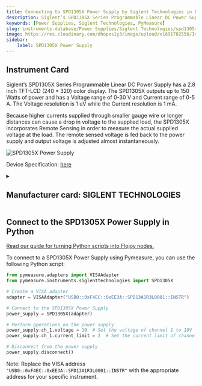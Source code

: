 ```yaml
---
title: Connecting to SPD1305X Power Supply by Siglent Technologies in Python
description: Siglent’s SPD1305X Series Programmable Linear DC Power Supply has a 2.8 inch TFT-LCD (240 * 320) color display. The SPD1305X outputs up to 150 Watts of power and has a Voltage range of 0-30 V and Current range of 0-5 A. The Voltage resolution is 1 uV while the Current resolution is 1 mA.  Because higher currents supplied through smaller gauge wire or longer distances can cause a drop in voltage to the supplied load, the SPD1305X incorporates Remote Sensing in order to measure the actual supplied voltage at the load. The remote sensed voltage is fed back to the power supply and output voltage is adjusted almost instantaneously.
keywords: [Power Supplies, Siglent Technologies, PyMeasure] 
slug: instruments-database/Power Supplies/Siglent Technologies/spd1305x-power-supply 
image: https://res.cloudinary.com/dhopxs1y3/image/upload/v1691782556/Instruments/Power%20Supplies/SPD1305X-Power-Supply/SPD1305X-Power-Supply.jpg
sidebar:
    label: SPD1305X Power Supply 
---
```



## Instrument Card

Siglent’s SPD1305X Series Programmable Linear DC Power Supply has a 2.8 inch TFT-LCD (240 * 320) color display. The SPD1305X outputs up to 150 Watts of power and has a Voltage range of 0-30 V and Current range of 0-5 A. The Voltage resolution is 1 uV while the Current resolution is 1 mA.

Because higher currents supplied through smaller gauge wire or longer distances can cause a drop in voltage to the supplied load, the SPD1305X incorporates Remote Sensing in order to measure the actual supplied voltage at the load. The remote sensed voltage is fed back to the power supply and output voltage is adjusted almost instantaneously.

![SPD1305X Power Supply](https://res.cloudinary.com/dhopxs1y3/image/upload/v1691782556/Instruments/Power%20Supplies/SPD1305X-Power-Supply/SPD1305X-Power-Supply.jpg)

Device Specification: [here](https://www.electrokit.com/uploads/productfile/41016/SPD1168X_DataSheet_DS0501X-E01A.pdf)

<details style={{ marginTop: "15px"}}>
<summary><h2 style={{display:'inline'}}>Manufacturer card: SIGLENT TECHNOLOGIES</h2></summary>

![SIGLENT TECHNOLOGIES](https://res.cloudinary.com/dhopxs1y3/image/upload/v1692126014/Instruments/Vendor%20Logos/Siglent.png)

**iglent** is a China-based manufacturer specializing in electronic test & measurement instruments. Siglent founders began a preliminary study of digital oscilloscopes in 2002. It founded in 2007, and now Siglent has extended its product line to include digital oscilloscopes, function / arbitrary waveform generators, RF generators，digital multi-meters, DC power supplies, spectrum analyzers, spectrum & vector network analyzers, isolated handheld oscilloscopes, DC electronic loads and other general test instruments.Siglent also manufactured entry-level products for Lecroy.

- Headquarters: Shenzhen, China
- Yearly Revenue (millions, USD): 57
- Vendor Website: [here](https://siglentna.com/)

</details>


<FeaturedInstrumentVideo category="POWER_SUPPLIES" />

## Connect to the SPD1305X Power Supply in Python

[Read our guide for turning Python scripts into Flojoy nodes.](https://docs.flojoy.ai/contribution/blocks/custom-flojoy-block/)



<Tabs>
<TabItem value="Flojoy" label="Flojoy" className="flojoy-instrument-tabs">

<SectionsCard category="POWER_SUPPLIES" manufacturer="Siglent Technologies"></SectionsCard>

</TabItem>
<TabItem value="PyMeasure" label="PyMeasure">

To connect to a SPD1305X Power Supply using Pymeasure, you can use the following Python script:

```python
from pymeasure.adapters import VISAAdapter
from pymeasure.instruments.siglenttechnologies import SPD1305X

# Create a VISA adapter
adapter = VISAAdapter("USB0::0xF4EC::0xEE3A::SPD13A1R3L0001::INSTR")

# Connect to the SPD1305X Power Supply
power_supply = SPD1305X(adapter)

# Perform operations on the power supply
power_supply.ch_1.voltage = 10  # Set the voltage of channel 1 to 10V
power_supply.ch_1.current_limit = 2  # Set the current limit of channel 1 to 2A

# Disconnect from the power supply
power_supply.disconnect()
```

Note: Replace the VISA address `"USB0::0xF4EC::0xEE3A::SPD13A1R3L0001::INSTR"` with the appropriate address for your specific instrument.

</TabItem>
</Tabs>